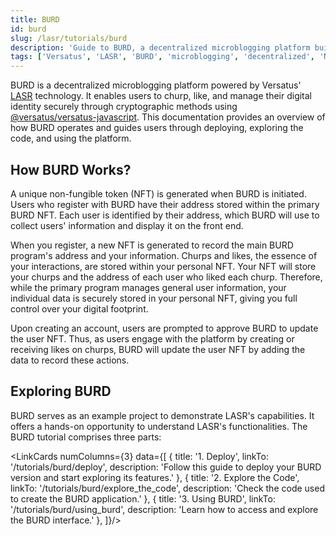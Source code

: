 ```yaml
---
title: BURD
id: burd
slug: /lasr/tutorials/burd
description: 'Guide to BURD, a decentralized microblogging platform built on Versatus LASR technology, including deployment, code exploration, and usage.'
tags: ['Versatus', 'LASR', 'BURD', 'microblogging', 'decentralized', 'NFT', 'blockchain', 'tutorial']
---
```



BURD is a decentralized microblogging platform powered by Versatus' [LASR](https://versatus.io/blog/introducing-versatus-lasr-the-worlds-first-stateless-rolllup) technology. It enables users to churp, like, and manage their digital identity securely through cryptographic methods using [@versatus/versatus-javascript](https://github.com/versatus/versatus-javascript). This documentation provides an overview of how BURD operates and guides users through deploying, exploring the code, and using the platform.

## How BURD Works?

A unique non-fungible token (NFT) is generated when BURD is initiated. Users who register with BURD have their address stored within the primary BURD NFT. Each user is identified by their address, which BURD will use to collect users' information and display it on the front end.

When you register, a new NFT is generated to record the main BURD program's address and your information. Churps and likes, the essence of your interactions, are stored within your personal NFT. Your NFT will store your churps and the address of each user who liked each churp. Therefore, while the primary program manages general user information, your individual data is securely stored in your personal NFT, giving you full control over your digital footprint. 

<ImageComponent className="burd-main"/>

Upon creating an account, users are prompted to approve BURD to update the user NFT. Thus, as users engage with the platform by creating or receiving likes on churps, BURD will update the user NFT by adding the data to record these actions.

## Exploring BURD

BURD serves as an example project to demonstrate LASR's capabilities. It offers a hands-on opportunity to understand LASR's functionalities. The BURD tutorial comprises three parts:

<LinkCards numColumns={3} data={[
  { 
    title: '1. Deploy',
    linkTo: '/tutorials/burd/deploy',
    description: 'Follow this guide to deploy your BURD version and start exploring its features.'
  },
  { 
    title: '2. Explore the Code',
    linkTo: '/tutorials/burd/explore_the_code',
    description: 'Check the code used to create the BURD application.'
  },
  { 
    title: '3. Using BURD',
    linkTo: '/tutorials/burd/using_burd',
    description: 'Learn how to access and explore the BURD interface.'
  },
]}/>
